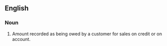 ==English==

===Noun===
{{en-noun|accounts receivable}}
# {{lb|en|accounting|usually|pluralonly}} Amount recorded as being owed by a customer for sales on credit or on account.